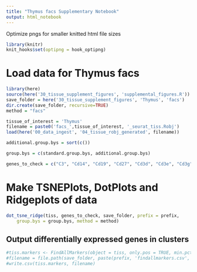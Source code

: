 ```yaml
---
title: "Thymus facs Supplementary Notebook"
output: html_notebook
---
```




Optimize pngs for smaller knitted html file sizes
```r
library(knitr)
knit_hooks$set(optipng = hook_optipng)
```

# Load data for Thymus facs


```r
library(here)
source(here('30_tissue_supplement_figures', 'supplemental_figures.R'))
save_folder = here('30_tissue_supplement_figures', 'Thymus', 'facs')
dir.create(save_folder, recursive=TRUE)
method = "facs"

tissue_of_interest = 'Thymus'
filename = paste0('facs_',tissue_of_interest, '_seurat_tiss.Robj')
load(here('00_data_ingest', '04_tissue_robj_generated', filename))

additional.group.bys = sort(c())

group.bys = c(standard.group.bys, additional.group.bys)

genes_to_check = c("C3", "Cd14", "Cd19", "Cd27", "Cd3d", "Cd3e", "Cd3g", "Cd4", "Cd44", "Cd69", "Cd86", "Cd8a", "Cd8b1", "Dntt", "Epcam", "Ets1", "H2-Aa", "H2-Ab1", "Igfbp7", "Il2ra", "Il2rb", "Itgax", "Krt5", "Krt8", "Mki67", "Pdgfrb", "Ptcra", "Ptprc", "Rag1", "Rag2", "Runx3", "Top2a", "Vim", "Zbtb7b")
```

# Make TSNEPlots, DotPlots and Ridgeplots of data

```r
dot_tsne_ridge(tiss, genes_to_check, save_folder, prefix = prefix,
    group.bys = group.bys, method = method)
```

## Output differentially expressed genes in clusters

```r
#tiss.markers <- FindAllMarkers(object = tiss, only.pos = TRUE, min.pct = 0.25, thresh.use = 0.25)
#filename = file.path(save_folder, paste(prefix, 'findallmarkers.csv', sep='_'))
#write.csv(tiss.markers, filename)
```
